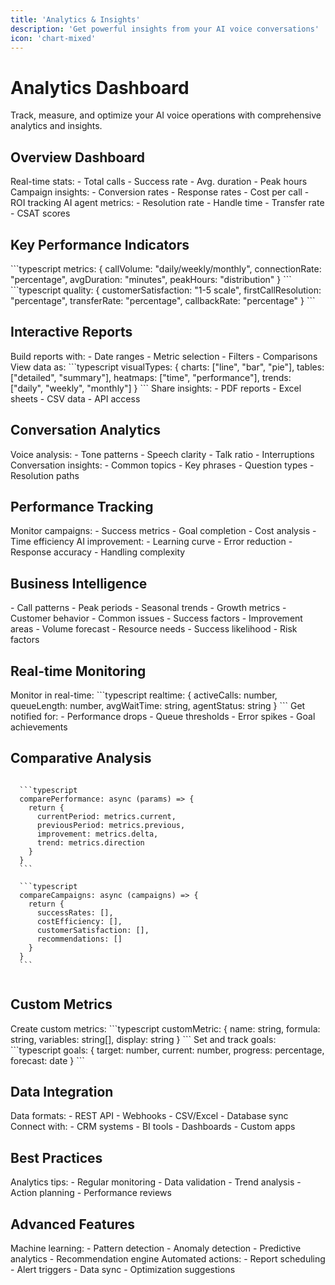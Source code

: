 ```yaml
---
title: 'Analytics & Insights'
description: 'Get powerful insights from your AI voice conversations'
icon: 'chart-mixed'
---
```


# Analytics Dashboard

Track, measure, and optimize your AI voice operations with comprehensive analytics and insights.

## Overview Dashboard

<CardGroup cols={3}>
  <Card title="Call Metrics" icon="phone">
    Real-time stats:
    - Total calls
    - Success rate
    - Avg. duration
    - Peak hours
  </Card>
  
  <Card title="Campaign Performance" icon="bullseye">
    Campaign insights:
    - Conversion rates
    - Response rates
    - Cost per call
    - ROI tracking
  </Card>
  
  <Card title="Agent Performance" icon="robot">
    AI agent metrics:
    - Resolution rate
    - Handle time
    - Transfer rate
    - CSAT scores
  </Card>
</CardGroup>

## Key Performance Indicators

<AccordionGroup>
  <Accordion title="Call Statistics" icon="chart-line">
    ```typescript
    metrics: {
      callVolume: "daily/weekly/monthly",
      connectionRate: "percentage",
      avgDuration: "minutes",
      peakHours: "distribution"
    }
    ```
  </Accordion>
  
  <Accordion title="Quality Metrics" icon="star">
    ```typescript
    quality: {
      customerSatisfaction: "1-5 scale",
      firstCallResolution: "percentage",
      transferRate: "percentage",
      callbackRate: "percentage"
    }
    ```
  </Accordion>
</AccordionGroup>

## Interactive Reports

<Steps>
  <Step title="Custom Reports">
    Build reports with:
    - Date ranges
    - Metric selection
    - Filters
    - Comparisons
  </Step>
  
  <Step title="Visualization">
    View data as:
    ```typescript
    visualTypes: {
      charts: ["line", "bar", "pie"],
      tables: ["detailed", "summary"],
      heatmaps: ["time", "performance"],
      trends: ["daily", "weekly", "monthly"]
    }
    ```
  </Step>
  
  <Step title="Export Options">
    Share insights:
    - PDF reports
    - Excel sheets
    - CSV data
    - API access
  </Step>
</Steps>

## Conversation Analytics

<CardGroup cols={2}>
  <Card title="Speech Analytics" icon="waveform">
    Voice analysis:
    - Tone patterns
    - Speech clarity
    - Talk ratio
    - Interruptions
  </Card>
  
  <Card title="Content Analysis" icon="message">
    Conversation insights:
    - Common topics
    - Key phrases
    - Question types
    - Resolution paths
  </Card>
</CardGroup>

## Performance Tracking

<AccordionGroup>
  <Accordion title="Campaign Tracking" icon="bullseye">
    Monitor campaigns:
    - Success metrics
    - Goal completion
    - Cost analysis
    - Time efficiency
  </Accordion>
  
  <Accordion title="Agent Evolution" icon="robot">
    AI improvement:
    - Learning curve
    - Error reduction
    - Response accuracy
    - Handling complexity
  </Accordion>
</AccordionGroup>

## Business Intelligence

<CardGroup cols={3}>
  <Card title="Trends" icon="arrow-trend-up">
    - Call patterns
    - Peak periods
    - Seasonal trends
    - Growth metrics
  </Card>
  
  <Card title="Insights" icon="lightbulb">
    - Customer behavior
    - Common issues
    - Success factors
    - Improvement areas
  </Card>
  
  <Card title="Predictions" icon="crystal-ball">
    - Volume forecast
    - Resource needs
    - Success likelihood
    - Risk factors
  </Card>
</CardGroup>

## Real-time Monitoring

<Steps>
  <Step title="Live Dashboard">
    Monitor in real-time:
    ```typescript
    realtime: {
      activeCalls: number,
      queueLength: number,
      avgWaitTime: string,
      agentStatus: string
    }
    ```
  </Step>
  
  <Step title="Alerts">
    Get notified for:
    - Performance drops
    - Queue thresholds
    - Error spikes
    - Goal achievements
  </Step>
</Steps>

## Comparative Analysis

<CodeGroup>
  <Code title="Time Comparison">
  ```typescript
  comparePerformance: async (params) => {
    return {
      currentPeriod: metrics.current,
      previousPeriod: metrics.previous,
      improvement: metrics.delta,
      trend: metrics.direction
    }
  }
  ```
  </Code>
  
  <Code title="Campaign Comparison">
  ```typescript
  compareCampaigns: async (campaigns) => {
    return {
      successRates: [],
      costEfficiency: [],
      customerSatisfaction: [],
      recommendations: []
    }
  }
  ```
  </Code>
</CodeGroup>

## Custom Metrics

<CardGroup cols={2}>
  <Card title="Metric Builder" icon="square-plus">
    Create custom metrics:
    ```typescript
    customMetric: {
      name: string,
      formula: string,
      variables: string[],
      display: string
    }
    ```
  </Card>
  
  <Card title="Goal Tracking" icon="bullseye-arrow">
    Set and track goals:
    ```typescript
    goals: {
      target: number,
      current: number,
      progress: percentage,
      forecast: date
    }
    ```
  </Card>
</CardGroup>

## Data Integration

<AccordionGroup>
  <Accordion title="Export Options" icon="file-export">
    Data formats:
    - REST API
    - Webhooks
    - CSV/Excel
    - Database sync
  </Accordion>
  
  <Accordion title="Integrations" icon="puzzle-piece">
    Connect with:
    - CRM systems
    - BI tools
    - Dashboards
    - Custom apps
  </Accordion>
</AccordionGroup>

## Best Practices

<Warning>
Analytics tips:
- Regular monitoring
- Data validation
- Trend analysis
- Action planning
- Performance reviews
</Warning>

## Advanced Features

<CardGroup cols={2}>
  <Card title="AI Insights" icon="brain">
    Machine learning:
    - Pattern detection
    - Anomaly detection
    - Predictive analytics
    - Recommendation engine
  </Card>
  
  <Card title="Automation" icon="robot">
    Automated actions:
    - Report scheduling
    - Alert triggers
    - Data sync
    - Optimization suggestions
  </Card>
</CardGroup> 